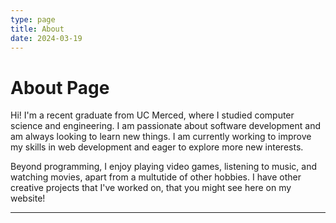 ```yaml
---
type: page
title: About
date: 2024-03-19
---
```



# About Page
Hi! I'm a recent graduate from UC Merced, where I studied computer science and engineering. 
I am passionate about software development and am always looking to learn new things. 
I am currently working to improve my skills in web development and eager to explore more new interests.

Beyond programming, I enjoy playing video games, listening to music, and watching movies, apart from a multutide of other hobbies. 
I have other creative projects that I've worked on, that you might see here on my website!


---

<LastFmText />